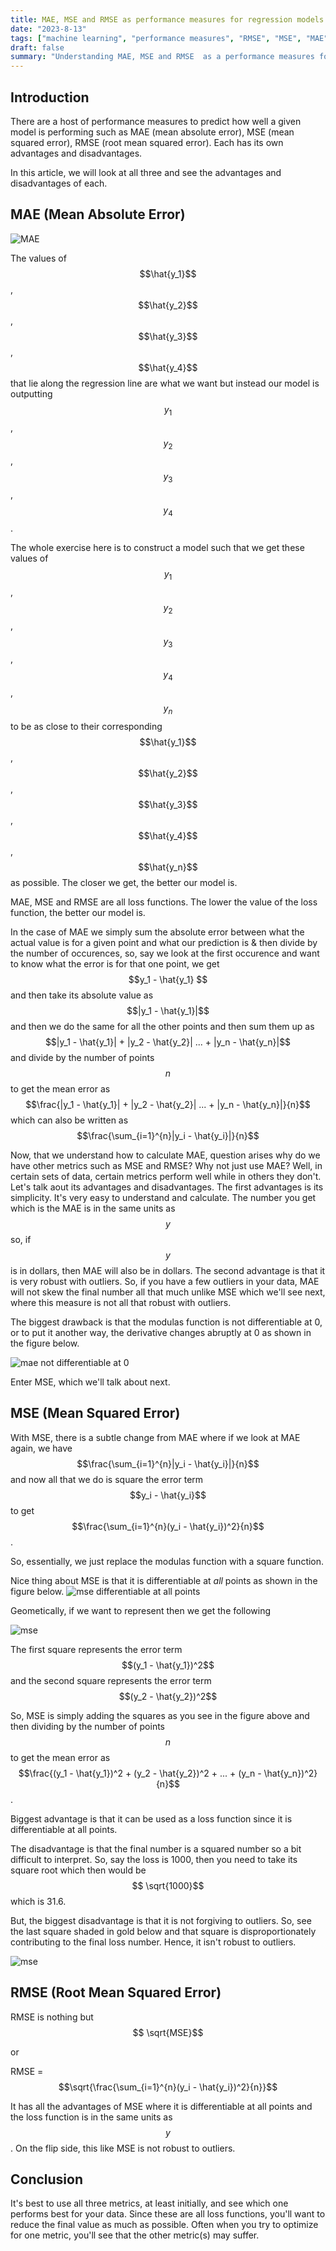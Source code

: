 ```yaml
---
title: MAE, MSE and RMSE as performance measures for regression models
date: "2023-8-13"
tags: ["machine learning", "performance measures", "RMSE", "MSE", "MAE"]
draft: false
summary: "Understanding MAE, MSE and RMSE  as a performance measures for regression models"
---
```


<TOCInline toc={props.toc} asDisclosure />

## Introduction

There are a host of performance measures to predict how well a given model is performing such as MAE (mean absolute error),
MSE (mean squared error), RMSE (root mean squared error).
Each has its own advantages and disadvantages.

In this article, we will look at all three and see the advantages and disadvantages of each.

## MAE (Mean Absolute Error)

![MAE](/static/images/rmse-as-perf-measure/mae.jpg)

The values of $$\hat{y_1}$$, $$\hat{y_2}$$ , $$\hat{y_3}$$ , $$\hat{y_4}$$ that lie along the regression line are what we want but instead our model is outputting $$y_1$$, $$y_2$$ , $$y_3$$ , $$y_4$$.

The whole exercise here is to construct a model such that we get these values of $$y_1$$, $$y_2$$, $$y_3$$, $$y_4$$, $$y_n$$ to be as close to their
corresponding $$\hat{y_1}$$, $$\hat{y_2}$$, $$\hat{y_3}$$, $$\hat{y_4}$$, $$\hat{y_n}$$ as possible. The closer we get, the better our model is.

MAE, MSE and RMSE are all loss functions. The lower the value of the loss function, the better our model is.

In the case of MAE we simply sum the absolute error between what the actual value is for a given point and what our prediction is & then divide
by the number of occurences, so, say we look at the first occurence and want to know what the error is for that one point, we get $$y_1 - \hat{y_1} $$ and then take its absolute value
as $$|y_1 - \hat{y_1}|$$ and then we do the same for all the other points and then sum them up as
$$|y_1 - \hat{y_1}| + |y_2 - \hat{y_2}| ... + |y_n - \hat{y_n}|$$ and divide by the number of points $$n$$ to get the mean error as
$$\frac{|y_1 - \hat{y_1}| + |y_2 - \hat{y_2}| ... + |y_n - \hat{y_n}|}{n}$$ which can also be written as
$$\frac{\sum_{i=1}^{n}|y_i - \hat{y_i}|}{n}$$

Now, that we understand how to calculate MAE, question arises why do we have other metrics such as MSE and RMSE?
Why not just use MAE? Well, in certain sets of data, certain metrics perform well while in others they don't. Let's talk aout its
advantages and disadvantages. The first advantages is its simplicity. It's very easy to understand and calculate. The number
you get which is the MAE is in the same units as $$y$$ so, if $$y$$ is in dollars, then MAE will also be in dollars.
The second advantage is that it is very robust with outliers. So, if you have a few outliers in your data, MAE will not skew
the final number all that much unlike MSE which we'll see next, where this measure is not all that robust with outliers.

The biggest drawback is that the modulas function is not differentiable at 0, or to put it another way, the derivative
changes abruptly at 0 as shown in the figure below.

![mae not differentiable at 0](/static/images/rmse-as-perf-measure/mae-not-differentiable-at-0.jpg)

Enter MSE, which we'll talk about next.

## MSE (Mean Squared Error)

With MSE, there is a subtle change from MAE where if we look at MAE again, we have $$\frac{\sum_{i=1}^{n}|y_i - \hat{y_i}|}{n}$$
and now all that we do is square the error term $$y_i - \hat{y_i}$$ to get $$\frac{\sum_{i=1}^{n}(y_i - \hat{y_i})^2}{n}$$.

So, essentially, we just replace the modulas function with a square function.

Nice thing about MSE is that it is differentiable at _all_ points as shown in the figure below.
![mse differentiable at all points](/static/images/rmse-as-perf-measure/mse-differentiable-at-all-points.jpg)

Geometically, if we want to represent then we get the following

![mse](/static/images/rmse-as-perf-measure/mse2.jpg)

The first square represents the error term $$(y_1 - \hat{y_1})^2$$ and the second square represents the error term $$(y_2 - \hat{y_2})^2$$

So, MSE is simply adding the squares as you see in the figure above and then dividing by the number of points $$n$$ to get the mean error as
$$\frac{(y_1 - \hat{y_1})^2 + (y_2 - \hat{y_2})^2 + ... + (y_n - \hat{y_n})^2}{n}$$.

Biggest advantage is that it can be used as a loss function since it is differentiable at all points.

The disadvantage is that the final number is a squared number so a bit difficult to interpret. So, say the loss is 1000,
then you need to take its square root which then would be $$ \sqrt{1000}$$ which is 31.6.

But, the biggest disadvantage is that it is not forgiving to outliers. So, see the last square shaded in gold below
and that square is disproportionately contributing to the final loss number. Hence, it isn't robust to outliers.

![mse](/static/images/rmse-as-perf-measure/mse3.jpg)

## RMSE (Root Mean Squared Error)

RMSE is nothing but $$ \sqrt{MSE}$$

or

RMSE = $$\sqrt{\frac{\sum_{i=1}^{n}(y_i - \hat{y_i})^2}{n}}$$

It has all the advantages of MSE where it is differentiable at all points and the loss function is in the same units as $$y$$.
On the flip side, this like MSE is not robust to outliers.

## Conclusion

It's best to use all three metrics, at least initially, and see which one performs best for your data.
Since these are all loss functions, you'll want to reduce the final value as much as possible.
Often when you try to optimize for one metric, you'll see that the other metric(s) may suffer.
